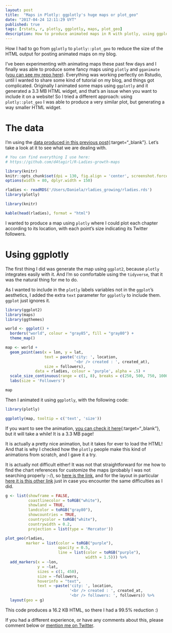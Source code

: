 ```yaml
---
layout: post
title:  "Maps in Plotly: ggplotly's huge maps or plot_geo"
date: "2017-04-24 12:11:29 UYT"
published: true
tags: [rstats, r, plotly, ggplotly, maps, plot_geo]
description: How to produce animated maps in R with plotly, using ggplotly and plot_geo. While ggplotly is easier to use, it produces huge maps (using HTML widgets). Using plot_geo instead is incredibly more efficient.
---
```

How I had  to go from `gglotly` to `plotly::plot_geo` to reduce the size of the HTML output for posting animated maps on my blog.

<!--more-->
I've been experimenting with animating maps these past few days and I finally was able to produce some fancy maps using `plotly` and `gganimate` ([you can see my repo here](https://github.com/d4tagirl/R-Ladies-growth-maps)). Everything was working perfectly on Rstudio, until I wanted to share some kind of tutorial on my blog, and things got complicated. Originally I animated some maps using `ggplotly` and it generated a 3.3 MB HTML widget, and that's an issue when you want to include it on a website! So I tried a different approach: using `plotly::plot_geo` I was able to produce a very similar plot, but generating a way smaller HTML widget.

# The data

I'm using the [data produced in this previous post]({% post_url 2017-04-20-how-to-fetch-twitter-users-with-r %}){:target="_blank"}. Let's take a look at it to see what we are dealing with.

```r
# You can find everything I use here:
# https://github.com/d4tagirl/R-Ladies-growth-maps

library(knitr)
knitr::opts_chunk$set(dpi = 130, fig.align = 'center', screenshot.force = FALSE, fig.height = 4, fig.cap = "")
options(width = 80, dplyr.width = 150)

rladies <- readRDS('/Users/Daniela/rladies_growing/rladies.rds')
library(plotly)
```

```r
library(knitr)

kable(head(rladies), format = "html")
```

I wanted to produce a map using `plotly` where I could plot each chapter according to its location, with each point's size indicating its Twitter followers. 

# Using ggplotly

The first thing I did was generate the map using `ggplot2`, because `plotly` integrates easily with it. And I'm so comfortable using the `tidyverse`, that it was the natural thing for me to do. 

As I wanted to include in the `plotly` labels variables not in the `ggplot`'s aesthetics, I added the extra `text` parameter for `ggplotly` to include them. `ggplot` just ignores it.

```r
library(ggplot2)
library(maps)
library(ggthemes)

world <- ggplot() +
  borders("world", colour = "gray85", fill = "gray80") +
  theme_map()

map <- world +
  geom_point(aes(x = lon, y = lat,
                 text = paste('city: ', location,
                              '<br /> created : ', created_at),
                 size = followers),
             data = rladies, colour = 'purple', alpha = .5) +
  scale_size_continuous(range = c(1, 8), breaks = c(250, 500, 750, 1000)) +
  labs(size = 'Followers')
```

```r
map
```

Then I animated it using `ggplotly`, with the following code:

```r
library(plotly)

ggplotly(map, tooltip = c('text', 'size'))
```

If you want to see the animation, [you can check it here]({% post_url 2017-04-24-huge-ggplotly-map %}){:target="_blank"}, but it will take a while! It is a 3.3 MB page!

It is actually a pretty nice animation, but it takes for ever to load the HTML! And that is why I checked how the `plotly` people make this kind of animations from scratch, and I gave it a try.

It is actually not difficult either! It was not that straightforward for me how to find the chart references for customize the maps (probably I was not searching properly :-/), so [here is the link](https://plot.ly/r/reference/), and for the layout in particular [here it is this other link](https://plot.ly/r/reference/#layout-geo/) just in case you encounter the same difficulties as I did.

```r
g <- list(showframe = FALSE,
          coastlinecolor = toRGB("white"),
          showland = TRUE,
          landcolor = toRGB("gray80"),
          showcountries = TRUE,
          countrycolor = toRGB("white"),
          countrywidth = 0.2,
          projection = list(type = 'Mercator'))

plot_geo(rladies,
         marker = list(color = toRGB("purple"),
                       opacity = 0.5,
                       line = list(color = toRGB("purple"),
                                   width = 1.5))) %>%
  add_markers(x = ~lon,
              y = ~lat,
              sizes = c(1, 450),
              size = ~followers,
              hoverinfo = "text",
              text = ~paste('city: ', location,
                            '<br /> created : ', created_at,
                            '<br /> followers: ', followers)) %>%
  layout(geo = g)
```

This code produces a 16.2 KB HTML, so there I had a 99.5% reduction :)

If you had a different experience, or have any comments about this, please comment below or [mention me on Twitter](https://twitter.com/intent/tweet?user_id=114258616).
